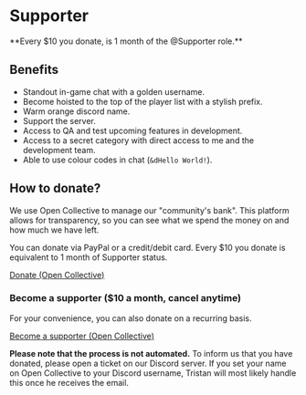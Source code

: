 
# Supporter

<Callout emoji="📝">
  **Every $10 you donate, is 1 month of the @Supporter role.**
</Callout>

## Benefits

- Standout in-game chat with a golden username.
- Become hoisted to the top of the player list with a stylish prefix.
- Warm orange discord name.
- Support the server.
- Access to QA and test upcoming features in development.
- Access to a secret category with direct access to me and the development team.
- Able to use colour codes in chat (`&dHello World!`).

## How to donate?

We use Open Collective to manage our "community's bank". This platform allows for transparency, so you can see what we spend the money on and how much we have left.

You can donate via PayPal or a credit/debit card. Every $10 you donate is equivalent to 1 month of Supporter status.

[Donate (Open Collective)](https://opencollective.com/tsmp)

### Become a supporter ($10 a month, cancel anytime)

For your convenience, you can also donate on a recurring basis.

[Become a supporter (Open Collective)](https://opencollective.com/tsmp/contribute/backers-52545)

**Please note that the process is not automated.** To inform us that you have donated, please open a ticket on our Discord server. If you set your name on Open Collective to your Discord username, Tristan will most likely handle this once he receives the email.
